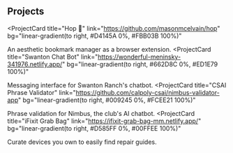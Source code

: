 ## Projects

<ProjectCard
  title="Hop 🐰"
  link="https://github.com/masonmcelvain/hop"
  bg="linear-gradient(to right, #D4145A 0%, #FBB03B 100%)"
>
  An aesthetic bookmark manager as a browser extension.
</ProjectCard>
<ProjectCard
  title="Swanton Chat Bot"
  link="https://wonderful-meninsky-341976.netlify.app/"
  bg="linear-gradient(to right, #662D8C 0%, #ED1E79 100%)"
>
  Messaging interface for Swanton Ranch's chatbot.
</ProjectCard>
<ProjectCard
  title="CSAI Phrase Validator"
  link="https://github.com/calpoly-csai/nimbus-validator-app"
  bg="linear-gradient(to right, #009245 0%, #FCEE21 100%)"
>
  Phrase validation for Nimbus, the club's AI chatbot.
</ProjectCard>
<ProjectCard
  title="iFixit Grab Bag"
  link="https://ifixit-grab-bag-mm.netlify.app/"
  bg="linear-gradient(to right, #D585FF 0%, #00FFEE 100%)"
>
  Curate devices you own to easily find repair guides.
</ProjectCard>
